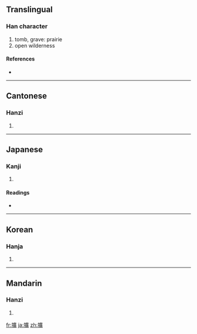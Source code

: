 {{also|圹}}
==Translingual==

===Han character===
{{Han char|rn=32|rad=土|as=15|sn=18|four=4018<sub>6</sub>|canj=土戈廿金 (GITC)}}

# tomb, grave: prairie
# open wilderness

====References====
* {{Han ref|kx=0241.250|dkj=05576|dj=0481.170|hdz=10497.060|uh=58D9|ud=22745|bh=C252|bd=49746}}

----

==Cantonese==

===Hanzi===
{{yue-hanzi|jyut=|y=kwong3|sim=圹}}

# {{defn|Cantonese}}

----

==Japanese==

===Kanji===
{{ja-kanji|grade=|rs=土15}}

# {{defn|Japanese}}

====Readings====
* {{ja-readings|on=[[こう]] (kō)|kun=[[あな]] (ana)}}

----

==Korean==

===Hanja===
{{ko-hanja|hangeul=광|rv=gwang|mr=kwang}}

# {{defn|Korean}}

----

==Mandarin==

===Hanzi===
{{cmn-hanzi|sim=圹|pin=[[kuàng]] ([[kuang4]]), [[wěi]] ([[wei3]])|wg=k'uang<sup>4</sup>, wei<sup>3</sup>}}

# {{defn|Mandarin}}

[[fr:壙]]
[[ja:壙]]
[[zh:壙]]